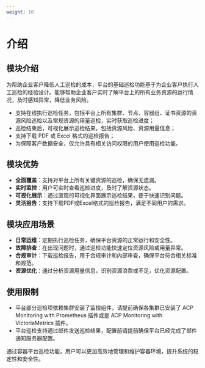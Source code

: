 ```yaml
---
weight: 10
---
```


# 介绍

## 模块介绍

为帮助企业客户降低人工巡检的成本，平台的基础巡检功能基于为企业客户执行人工巡检的经验设计。能够帮助企业客户实时了解平台上的所有业务资源的运行情况，及时感知异常，降低业务风险。

- 支持在线执行巡检任务，包括平台上所有集群、节点、容器组、证书资源的资源风险巡检以及常规资源的用量巡检，实时获取巡检进度；
- 巡检结束后，可视化展示巡检结果，包括资源风险、资源用量信息；
- 支持下载 PDF 或 Excel 格式的巡检报告；
- 为保障客户数据安全，仅允许具有相关访问权限的用户使用巡检功能。

## 模块优势
- **全面覆盖**：支持对平台上所有关键资源的巡检，确保无遗漏。
- **实时监控**：用户可实时查看巡检进度，及时了解资源状态。
- **可视化展示**：通过直观的可视化界面展示巡检结果，便于快速识别问题。
- **灵活报告**：支持下载PDF或Excel格式的巡检报告，满足不同用户的需求。

## 模块应用场景
- **日常运维**：定期执行巡检任务，确保平台资源的正常运行和安全性。
- **故障排查**：在出现问题时，通过巡检功能快速定位资源风险或用量异常。
- **合规审计**：下载巡检报告，用于合规审计和内部审查，确保平台符合相关标准和规范。
- **资源优化**：通过分析资源用量信息，识别资源浪费或不足，优化资源配置。

## 使用限制
- 平台部分巡检项依赖集群安装了监控组件，请提前确保各集群已安装了 ACP Monitoring with Prometheus 插件或是 ACP Monitoring with VictoriaMetrics 插件。
- 平台巡检支持通过邮件发送巡检结果，配置前请提前确保平台已经完成了邮件通知服务器配置。

通过容器平台巡检功能，用户可以更加高效地管理和维护容器环境，提升系统的稳定性和安全性。